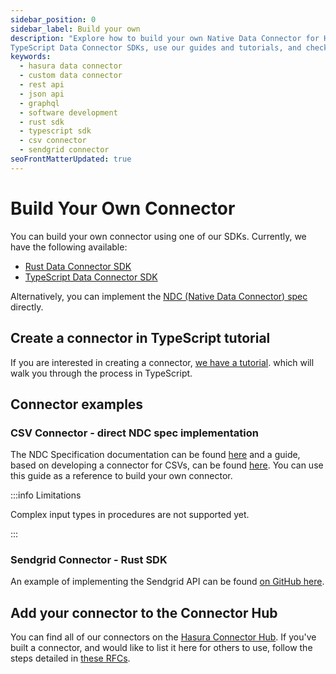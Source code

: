 ```yaml
---
sidebar_position: 0
sidebar_label: Build your own
description: "Explore how to build your own Native Data Connector for Hasura. Get started with our Rust and
TypeScript Data Connector SDKs, use our guides and tutorials, and check out real-world usage example implementations."
keywords:
  - hasura data connector
  - custom data connector
  - rest api
  - json api
  - graphql
  - software development
  - rust sdk
  - typescript sdk
  - csv connector
  - sendgrid connector
seoFrontMatterUpdated: true
---
```


# Build Your Own Connector

You can build your own connector using one of our SDKs. Currently, we have the following available:

- [Rust Data Connector SDK](https://github.com/hasura/ndc-sdk-rs)
- [TypeScript Data Connector SDK](https://github.com/hasura/ndc-sdk-typescript)

Alternatively, you can implement the [NDC (Native Data Connector) spec](https://hasura.github.io/ndc-spec/overview.html)
directly.

## Create a connector in TypeScript tutorial

If you are interested in creating a connector,
[we have a tutorial](/connectors/build-your-own/00-get-started/index.mdx). which will walk you through the process in
TypeScript.

## Connector examples

### CSV Connector - direct NDC spec implementation

The NDC Specification documentation can be found [here](https://hasura.github.io/ndc-spec/overview.html) and a guide,
based on developing a connector for CSVs, can be found [here](https://hasura.github.io/ndc-spec/tutorial/index.html).
You can use this guide as a reference to build your own connector.

:::info Limitations

Complex input types in procedures are not supported yet.

:::

### Sendgrid Connector - Rust SDK

An example of implementing the Sendgrid API can be found [on GitHub here](https://github.com/hasura/ndc-sendgrid/).

## Add your connector to the Connector Hub

You can find all of our connectors on the [Hasura Connector Hub](https://hasura.io/connectors). If you've built a
connector, and would like to list it here for others to use, follow the steps detailed in
[these RFCs](https://github.com/hasura/ndc-hub/tree/main/rfcs).
